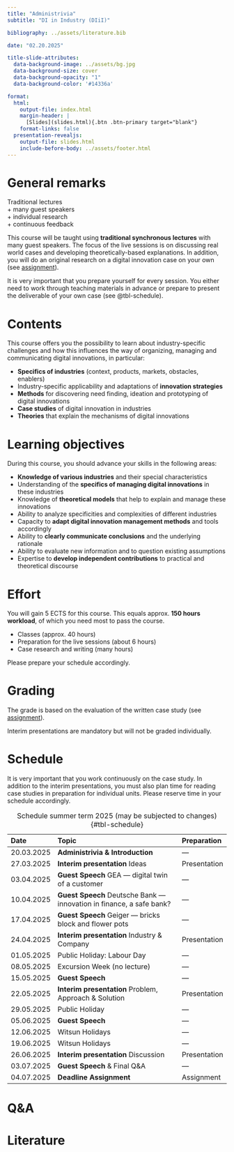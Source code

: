 ```yaml
---
title: "Administrivia"  
subtitle: "DI in Industry (DIiI)"

bibliography: ../assets/literature.bib

date: "02.20.2025"

title-slide-attributes:
  data-background-image: ../assets/bg.jpg
  data-background-size: cover
  data-background-opacity: "1"
  data-background-color: '#14336a'

format: 
  html:
    output-file: index.html
    margin-header: | 
      [Slides](slides.html){.btn .btn-primary target="blank"}
    format-links: false       
  presentation-revealjs:
    output-file: slides.html
    include-before-body: ../assets/footer.html
---
```


# General remarks

:::html-hidden
:::large
[Traditional lectures]{.fragment}    
[+ many guest speakers]{.fragment}     
[+ individual research]{.fragment}       
[+ continuous feedback]{.fragment}
:::
:::

:::notes
This course will be taught using **traditional synchronous lectures** with many guest speakers. The focus of the live sessions is on discussing real world cases and developing theoretically-based explanations. In addition, you will do an original research on a digital innovation case on your own (see [assignment](../assignment/)).

It is very important that you prepare yourself for every session. You either need to work through teaching materials in advance or prepare to present the deliverable of your own case (see @tbl-schedule).
:::

# Contents

This course offers you the possibility to learn about industry-specific challenges and how this influences the way of organizing, managing and communicating digital innovations, in particular:

:::{.incremental}
- __Specifics of industries__ (context, products, markets, obstacles, enablers)
- Industry-specific applicability and adaptations of __innovation strategies__
- __Methods__ for discovering need finding, ideation and prototyping of digital innovations
- __Case studies__ of digital innovation in industries
- __Theories__ that explain the mechanisms of digital innovations
:::

# Learning objectives

During this course, you should advance your skills in the following areas:

::: {.incremental}
- __Knowledge of various industries__ and their special characteristics 
- Understanding of the __specifics of managing digital innovations__ in these industries 
- Knowledge of __theoretical models__ that help to explain and manage these innovations
- Ability to analyze specificities and complexities of different industries 
- Capacity to __adapt digital innovation management methods__ and tools accordingly
- Ability to __clearly communicate conclusions__ and the underlying rationale
- Ability to evaluate new information and to question existing assumptions
- Expertise to __develop independent contributions__ to practical and theoretical discourse
:::

# Effort

You will gain 5 ECTS for this course. This equals approx. __150 hours workload__, of which you need most to pass the course.

::: {.incremental}
- Classes (approx. 40 hours)
- Preparation for the live sessions (about 6 hours)
- Case research and writing (many hours)
:::

::: {.fragment}
Please prepare your schedule accordingly.
:::

# Grading

The grade is based on the evaluation of the written case study (see [assignment](../assignment/)).

Interim presentations are mandatory but will not be graded individually.

# Schedule {.scrollable .smaller}

:::notes
It is very important that you work continuously on the case study. In addition to the interim presentations, you must also plan time for reading case studies in preparation for individual units. Please reserve time in your schedule accordingly.
:::

::: {.column-page-right}

| Date       | Topic                                                                | Preparation      |
|:-----------|:---------------------------------------------------------------------|:-----------------|
| 20.03.2025 | **Administrivia & Introduction**                                     | —
| 27.03.2025 | **Interim presentation** Ideas                                       | Presentation
| 03.04.2025 | **Guest Speech** GEA — digital twin of a customer                    | —
| 10.04.2025 | **Guest Speech** Deutsche Bank — innovation in finance, a safe bank? | —
| 17.04.2025 | **Guest Speech** Geiger — bricks block and flower pots               | —
| 24.04.2025 | **Interim presentation** Industry & Company                          | Presentation
| 01.05.2025 | Public Holiday: Labour Day                                           | —
| 08.05.2025 | Excursion Week (no lecture)                                          | —
| 15.05.2025 | **Guest Speech**                                                     | —
| 22.05.2025 | **Interim presentation** Problem, Approach & Solution                | Presentation
| 29.05.2025 | Public Holiday                                                       | —
| 05.06.2025 | **Guest Speech**                                                     | — 
| 12.06.2025 | Witsun Holidays                                                      | —
| 19.06.2025 | Witsun Holidays                                                      | —
| 26.06.2025 | **Interim presentation** Discussion                                  | Presentation
| 03.07.2025 | **Guest Speech** & Final Q&A                                         | —
| 04.07.2025 | **Deadline Assignment**                                              | Assignment

: Schedule summer term 2025 (may be subjected to changes) {#tbl-schedule}

:::

# Q&A {.html-hidden .unlisted .vertical-center background-color="#00050b" background-image="../assets/bg.jpg"}

# Literature
::: {#refs}
:::
